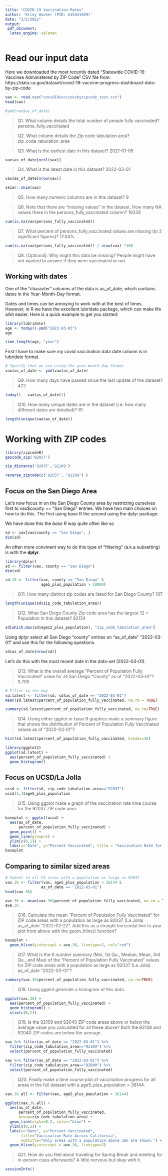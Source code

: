 ```yaml
---
title: "COVID-19 Vaccination Rates"
author: 'Kiley Hooker (PID: A15441609)'
date: "3/3/2022"
output:
 pdf_document:
  latex_engine: xelatex
---
```


# Read our input data

Here we downloaded the most recently dated "Statewide COVID-19 Vaccines Administered by ZIP Code” CSV file from: https://data.ca.gov/dataset/covid-19-vaccine-progress-dashboard-data-by-zip-code

```r
vax <- read.csv("covid19vaccinesbyzipcode_test.csv")
head(vax)
```

```r
#ymd(vax$as_of_date)
```

> Q1. What column details the total number of people fully vaccinated? persons_fully_vaccinated

> Q2. What column details the Zip code tabulation area? zip_code_tabulation_area

> Q3. What is the earliest date in this dataset? 2021-01-05

```r
vax$as_of_date[ncol(vax)]
```

> Q4. What is the latest date in this dataset? 2022-03-01

```r
vax$as_of_date[nrow(vax)]
```


```r
skimr::skim(vax)
```

> Q5. How many numeric columns are in this dataset? 9

> Q6. Note that there are “missing values” in the dataset. How many NA values there in the persons_fully_vaccinated column? 18338

```r
sum(is.na(vax$persons_fully_vaccinated))
```

> Q7. What percent of persons_fully_vaccinated values are missing (to 2 significant figures)? 17.04%

```r
sum(is.na(vax$persons_fully_vaccinated)) / nrow(vax) *100
```

> Q8. [Optional]: Why might this data be missing? People might have not wanted to answer if they were vaccinated or not. 


## Working with dates

One of the “character” columns of the data is as_of_date, which contains dates in the Year-Month-Day format.

Dates and times can be annoying to work with at the best of times. However, in R we have the excellent lubridate package, which can make life allot easier. Here is a quick example to get you started:


```r
library(lubridate)
age <- today()-ymd("2022-03-03")
age
```

```r
time_length(age, "year")
```


First I have to make sure my covid vaccination data date column is in lubridate format.
```r
# Specify that we are using the year-month-day format
vax$as_of_date <- ymd(vax$as_of_date)
```

> Q9. How many days have passed since the last update of the dataset? 422

```r
today() - vax$as_of_date[1]
```



> Q10. How many unique dates are in the dataset (i.e. how many different dates are detailed)? 61

```r
length(unique(vax$as_of_date))
```

# Working with ZIP codes

```r
library(zipcodeR)
geocode_zip('92037')
```

```r
zip_distance('92037','92109')
```

```r
reverse_zipcode(c('92037', "92109") )
```


## Focus on the San Diego Area

Let’s now focus in on the San Diego County area by restricting ourselves first to vax$county == "San Diego" entries. We have two main choices on how to do this. The first using base R the second using the dplyr package:

We have done this the *base R* way quite often like so

```r
sd <- vax[vax$county == "San Diego", ]
dim(sd)
```

An often more convinent way to do this type of "filtering" (a.k.a subsetting) is with the **dplyr**.

```r
library(dplyr)
sd <- filter(vax, county == "San Diego")
dim(sd)
```

```r
sd.10 <- filter(vax, county == "San Diego" &
                age5_plus_population > 10000)
```

> Q11. How many distinct zip codes are listed for San Diego County? 107

```r
length(unique(sd$zip_code_tabulation_area))
```

> Q12. What San Diego County Zip code area has the largest 12 + Population in this dataset? 92154

```r
sd[which.max(sd$age12_plus_population), "zip_code_tabulation_area"]
```


Using dplyr select all San Diego “county” entries on “as_of_date” “2022-03-01” and use this for the following questions.

```r
sd$as_of_date[nrow(sd)]
```

Let's do this with the most recent date in the data-set (2022-03-01).

> Q13. What is the overall average “Percent of Population Fully Vaccinated” value for all San Diego “County” as of “2022-03-01”? 0.705

```r
# Filter to the day
sd.latest <- filter(sd, sd$as_of_date == "2022-03-01")
mean(sd.latest$percent_of_population_fully_vaccinated, na.rm = TRUE)
```

```r
summary(sd.latest$percent_of_population_fully_vaccinated, na.rm=TRUE)
```

> Q14. Using either ggplot or base R graphics make a summary figure that shows the distribution of Percent of Population Fully Vaccinated values as of “2022-03-01”?

```r
hist(sd.latest$percent_of_population_fully_vaccinated, breaks=30)
```

```r
library(ggplot2)
ggplot(sd.latest) + 
  aes(percent_of_population_fully_vaccinated) +
  geom_histogram()
```


## Focus on UCSD/La Jolla

```r
ucsd <- filter(sd, zip_code_tabulation_area=="92037")
ucsd[1,]$age5_plus_population
```

> Q15. Using ggplot make a graph of the vaccination rate time course for the 92037 ZIP code area:

```r
baseplot <- ggplot(ucsd) +
  aes(as_of_date,
      percent_of_population_fully_vaccinated) +
  geom_point() +
  geom_line(group=1) +
  ylim(c(0,1)) +
  labs(x="Date", y="Percent Vaccinated", title = "Vaccination Rate for CA 92037 (UCSD)")
baseplot
```

## Comparing to similar sized areas

```r
# Subset to all CA areas with a population as large as 92037
vax.36 <- filter(vax, age5_plus_population > 36144 &
                as_of_date == "2022-03-01")
head(vax.36)
```

```r
ave.36 <- mean(vax.36$percent_of_population_fully_vaccinated, na.rm = T)
ave.36
```

> Q16. Calculate the mean “Percent of Population Fully Vaccinated” for ZIP code areas with a population as large as 92037 (La Jolla) as_of_date “2022-02-22”. Add this as a straight horizontal line to your plot from above with the geom_hline() function?

```r
baseplot + 
  geom_hline(yintercept = ave.36, linetype=2, col="red")
```

> Q17. What is the 6 number summary (Min, 1st Qu., Median, Mean, 3rd Qu., and Max) of the “Percent of Population Fully Vaccinated” values for ZIP code areas with a population as large as 92037 (La Jolla) as_of_date “2022-03-01”?

```r
summary(vax.36$percent_of_population_fully_vaccinated, na.rm=TRUE)
```


> Q18. Using ggplot generate a histogram of this data.

```r
ggplot(vax.36) + 
  aes(percent_of_population_fully_vaccinated) +
  geom_histogram() +
  xlim(c(0,1))
```

> Q19. Is the 92109 and 92040 ZIP code areas above or below the average value you calculated for all these above? Both the 92109 and 92040 ZIP codes are below the average.

```r
vax %>% filter(as_of_date == "2022-03-01") %>%  
  filter(zip_code_tabulation_area=="92109") %>%
  select(percent_of_population_fully_vaccinated)
```

```r
vax %>% filter(as_of_date == "2022-03-01") %>%  
  filter(zip_code_tabulation_area=="92040") %>%
  select(percent_of_population_fully_vaccinated)
```

> Q20. Finally make a time course plot of vaccination progress for all areas in the full dataset with a age5_plus_population > 36144.

```r
vax.36.all <- filter(vax, age5_plus_population > 36144)

ggplot(vax.36.all) +
  aes(as_of_date,
      percent_of_population_fully_vaccinated, 
      group=zip_code_tabulation_area) +
  geom_line(alpha=0.2, color="blue") +
  ylim(c(0,1)) +
  labs(x="Date", y="Percent Vaccinated",
       title="Vaccination Rate Across California",
       subtitle="Only areas with a population above 36k are shown.") +
  geom_hline(yintercept = ave.36, linetype=2)
```

> Q21. How do you feel about traveling for Spring Break and meeting for in-person class afterwards? A little nervous but okay with it.

```r
sessionInfo()
```



